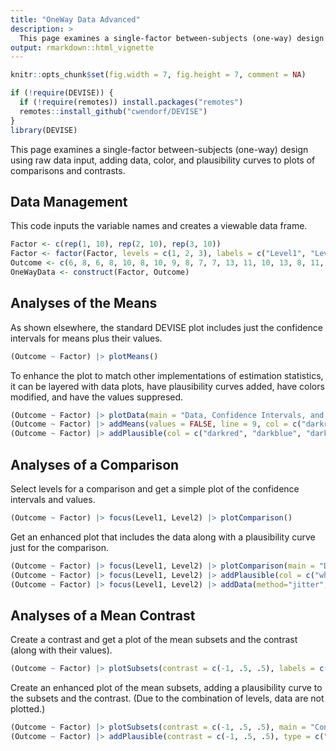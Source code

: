 ```yaml
---
title: "OneWay Data Advanced"
description: >
  This page examines a single-factor between-subjects (one-way) design using raw data input, adding data, color, and plausibility curves to plots of comparisons and contrasts.
output: rmarkdown::html_vignette
---
```


```r
knitr::opts_chunk$set(fig.width = 7, fig.height = 7, comment = NA)
```

```r
if (!require(DEVISE)) {
  if (!require(remotes)) install.packages("remotes")
  remotes::install_github("cwendorf/DEVISE")
}
library(DEVISE)
```

This page examines a single-factor between-subjects (one-way) design using raw data input, adding data, color, and plausibility curves to plots of comparisons and contrasts.

## Data Management

This code inputs the variable names and creates a viewable data frame.
```r
Factor <- c(rep(1, 10), rep(2, 10), rep(3, 10))
Factor <- factor(Factor, levels = c(1, 2, 3), labels = c("Level1", "Level2", "Level3"))
Outcome <- c(6, 8, 6, 8, 10, 8, 10, 9, 8, 7, 7, 13, 11, 10, 13, 8, 11, 14, 12, 11, 9, 16, 11, 12, 15, 13, 9, 14, 11, 10)
OneWayData <- construct(Factor, Outcome)
```

## Analyses of the Means

As shown elsewhere, the standard DEVISE plot includes just the confidence intervals for means plus their values. 
```r
(Outcome ~ Factor) |> plotMeans()
```

To enhance the plot to match other implementations of estimation statistics, it can be layered with data plots, have plausibility curves added, have colors modified, and have the values suppresed.
```r
(Outcome ~ Factor) |> plotData(main = "Data, Confidence Intervals, and Plausibility Curves", method = "swarm", offset = -.15, col = c("darkred", "darkblue", "darkgoldenrod"))
(Outcome ~ Factor) |> addMeans(values = FALSE, line = 9, col = c("darkred", "darkblue", "darkgoldenrod"))
(Outcome ~ Factor) |> addPlausible(col = c("darkred", "darkblue", "darkgoldenrod"))
```

## Analyses of a Comparison

Select levels for a comparison and get a simple plot of the confidence intervals and values.
```r
(Outcome ~ Factor) |> focus(Level1, Level2) |> plotComparison()
```

Get an enhanced plot that includes the data along with a plausibility curve just for the comparison.
```r
(Outcome ~ Factor) |> focus(Level1, Level2) |> plotComparison(main = "Data, Confidence Intervals, and a Plausibility Curve", values = FALSE, ylim = c(0, 20))
(Outcome ~ Factor) |> focus(Level1, Level2) |> addPlausible(col = c("white", "white", "darkgoldenrod"))
(Outcome ~ Factor) |> focus(Level1, Level2) |> addData(method="jitter", offset= c(-.15, .15), col = c("darkred", "darkblue"))
```

## Analyses of a Mean Contrast

Create a contrast and get a plot of the mean subsets and the contrast (along with their values).
```r
(Outcome ~ Factor) |> plotSubsets(contrast = c(-1, .5, .5), labels = c("Level1", "Others"))
```

Create an enhanced plot of the mean subsets, adding a plausibility curve to the subsets and the contrast. (Due to the combination of levels, data are not plotted.)
```r
(Outcome ~ Factor) |> plotSubsets(contrast = c(-1, .5, .5), main = "Confidence Intervals with Plausibility Curves", labels = c("Level1", "Others"), ylim = c(0, 20), values = FALSE, col = c("blue", "forestgreen", "black"))
(Outcome ~ Factor) |> addPlausible(contrast = c(-1, .5, .5), type = c("right", "right", "right"), col = c("black", "black", "black"))
```

